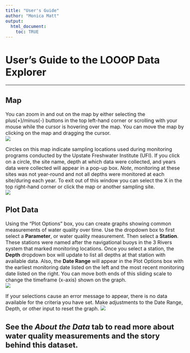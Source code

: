 ```yaml
---
title: "User's Guide"
author: "Monica Matt"
output:
  html_document:
    toc: TRUE
---
```

# User's Guide to the LOOOP Data Explorer

---  
<style type = "text/css">
  body{
  font-size: 12pt;
  }
</style>

## Map
 You can zoom in and out on the map by either selecting the plus(+)/minus(-) buttons in the top left-hand corner or scrolling with your mouse while the cursor is hovering over the map. You can move the map by clicking on the map and dragging the cursor.  
<img src="www/map-overview.PNG">  

Circles on this map indicate sampling locations used during monitoring programs conducted by the Upstate Freshwater Institute (UFI). If you click on a circle, the site name, depth at which data were collected, and years data were collected will appear in a pop-up box. _Note_, monitoring at these sites was not year-round and not all depths were monitored at each site/during each year. To exit out of this window you can select the X in the top right-hand corner or click the map or another sampling site.  
<img src="www/map-site.PNG">  

## Plot Data
Using the "Plot Options" box, you can create graphs showing common measurements of water quality over time. Use the dropdown box to first select a **Parameter**, or water quality measurement. Then select a **Station**. These stations were named after the navigational buoys in the 3 Rivers system that marked monitoring locations. Once you select a station, the **Depth** dropdown box will update to list all depths at that station with available data. Also, the **Date Range** will appear in the Plot Options box with the earliest monitoring date listed on the left and the most recent monitoring date listed on the right. You can move both ends of this sliding scale to change the timeframe (x-axis) shown on the graph.  
<img src="www/plot-example.PNG">  

If your selections cause an error message to appear, there is no data available for the criteria you have set. Make adjustments to the Date Range, Depth, or other input to reset the graph.
<img src="www/error-message.PNG">  


## See the **_About the Data_** tab to read more about water quality measurements and the story behind this dataset.